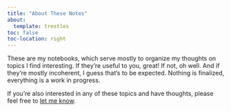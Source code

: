 ```yaml
---
title: "About These Notes"
about:
  template: trestles
toc: false
toc-location: right
---
```


These are my notebooks, which serve mostly to organize my thoughts on topics I find interesting. If they're useful to you, great! If not, oh well. And if they're mostly incoherent, I guess that's to be expected. Nothing is finalized, everything is a work in progress.

If you're also interested in any of these topics and have thoughts, please feel free to [let me know](mailto:viveks@cornell.edu).
